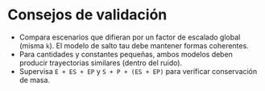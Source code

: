 # Consejos de validación

- Compara escenarios que difieran por un factor de escalado global (misma `k`). El modelo de salto tau debe mantener formas coherentes.
- Para cantidades y constantes pequeñas, ambos modelos deben producir trayectorias similares (dentro del ruido).
- Supervisa `E + ES + EP` y `S + P + (ES + EP)` para verificar conservación de masa.

